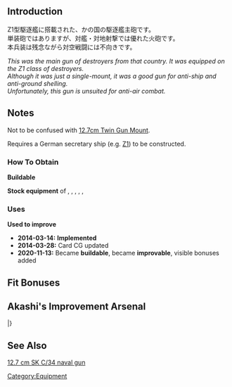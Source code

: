 {{EquipmentInfo|78}}

==Introduction==
Z1型駆逐艦に搭載された、かの国の駆逐艦主砲です。<br>
単装砲ではありますが、対艦・対地射撃では優れた火砲です。<br>
本兵装は残念ながら対空戦闘には不向きです。

''This was the main gun of destroyers from that country. It was equipped on the Z1 class of destroyers.''<br>
''Although it was just a single-mount, it was a good gun for anti-ship and anti-ground shelling.''<br>
''Unfortunately, this gun is unsuited for anti-air combat.''

==Notes==
Not to be confused with [[12.7cm Twin Gun Mount]].

Requires a German secretary ship (e.g. [[Z1]]) to be constructed.

<div class="mw-collapsible"><h3>How To Obtain</h3>
<div class="mw-collapsible-content">
'''Buildable'''

'''Stock equipment''' of {{Ship/Link|Z1 Kai}}, {{Ship/Link|Z1 Zwei}}, {{Ship/Link|Z1}}, {{Ship/Link|Z3 Kai}}, {{Ship/Link|Z3 Zwei}}, {{Ship/Link|Z3}}

</div></div>

<div class="mw-collapsible"><h3>Uses</h3>
<div class="mw-collapsible-content">
'''Used to improve''' {{Equipment/Link|12.7cm Single Gun Mount}}

</div></div>


<div class="mw-collapsible><h3>Updates History</h3>
<div class="mw-collapsible-content>
* '''2014-03-14:''' '''Implemented'''
* '''2014-03-28:''' Card CG updated
* '''2020-11-13:''' Became '''buildable''', became '''improvable''', visible bonuses added
</div></div>

==Fit Bonuses==
{{:12.7cm Single Gun Mount/Bonuses}}

==Akashi's Improvement Arsenal==
{{AkashiWorkshop}}
{{AkashiWorkshopLine
|Name=12.7cm Naval Gun
|ItemType=RedGunLight
|Fuel=10
|Ammo=20
|Steel=70
|Baux=10
|Mats0-5=3/3
|Mats6-9=4/5
|Mats10=-
|Screws0-5=1/2
|Screws6-9=2/3
|Screws10=-
|EquipConsume0-5=1x{{RedGunLight|12.7cm Twin Gun Mount}}
|EquipConsume6-9=1x{{RedGunLight|12.7cm Naval Gun}}
|EquipConsume10=-
|Mon=Z3
|Tue=Z3
|Wed=Z1
|Thu=Z1
|Fri=Z1
Z3
|Sat=Z1
Z3
|Sun=Z1
Z3
|2ndShip=[[Z1]]<br>[[Z3]]
}}
|}

==See Also==
[[wikipedia:12.7 cm SK C/34 naval gun|12.7 cm SK C/34 naval gun]]
{{Equipmentlist}}
[[Category:Equipment]]